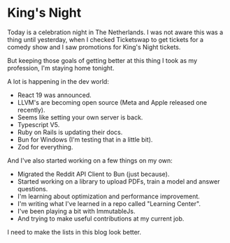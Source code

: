 # King's Night

Today is a celebration night in The Netherlands. I was not aware this was a thing until yesterday, when I checked Ticketswap to get tickets for a comedy show and I saw promotions for King's Night tickets.

But keeping those goals of getting better at this thing I took as my profession, I'm staying home tonight.

A lot is happening in the dev world:

- React 19 was announced.
- LLVM's are becoming open source (Meta and Apple released one recently).
- Seems like setting your own server is back.
- Typescript V5.
- Ruby on Rails is updating their docs.
- Bun for Windows (I'm testing that in a little bit).
- Zod for everything.


And I've also started working on a few things on my own:

- Migrated the Reddit API Client to Bun (just because).
- Started working on a library to upload PDFs, train a model and answer questions.
- I'm learning about optimization and performance improvement.
- I'm writing what I've learned in a repo called "Learning Center".
- I've been playing a bit with ImmutableJs.
- And trying to make useful contributions at my current job.


I need to make the lists in this blog look better. 





